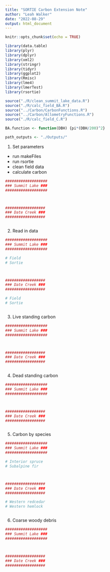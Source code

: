 ---
title: "SORTIE Carbon Extension Note"
author: "Leah Walker"
date: "2022-08-29"
output: html_document
---

```{r setup, include=FALSE}
knitr::opts_chunk$set(echo = TRUE)

library(data.table)
library(plyr)
library(dplyr)
library(xml2)
library(stringr)
library(tidyr)
library(ggplot2)
library(Rmisc)
library(lme4)
library(lmerTest)
library(rsortie)

source("./R/clean_summit_lake_data.R")
source("./R/calc_field_BA.R")
source("../Carbon/CarbonFunctions.R")
source("../Carbon/AllometryFunctions.R")
source("./R/calc_field_C.R")

BA.function <- function(DBH) {pi*(DBH/200)^2}

path_outputs <- "./Outputs/"

```



1. Set parameters
- run makeFiles
- run rsortie
- clean field data
- calculate carbon

```{r}
###################
### Summit Lake ###
###################



##################
### Date Creek ###
##################



```



2. Read in data

```{r}
###################
### Summit Lake ###
###################

# Field
# Sortie



##################
### Date Creek ###
##################

# Field
# Sortie



```



3. Live standing carbon
```{r}
###################
### Summit Lake ###
###################



##################
### Date Creek ###
##################



```



4. Dead standing carbon
```{r}
###################
### Summit Lake ###
###################



##################
### Date Creek ###
##################



```



5. Carbon by species
```{r}
###################
### Summit Lake ###
###################

# Interior spruce
# Subalpine fir



##################
### Date Creek ###
##################

# Western redcedar
# Western hemlock



```



6. Coarse woody debris 
```{r}
###################
### Summit Lake ###
###################



##################
### Date Creek ###
##################




```





